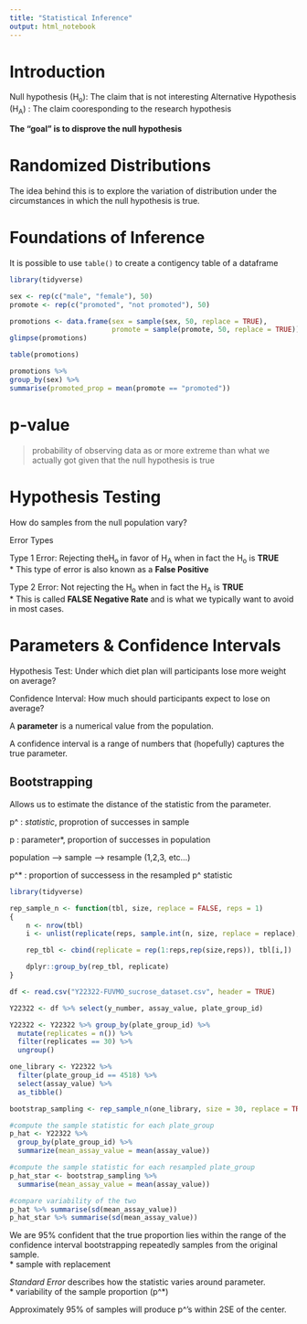```yaml
---
title: "Statistical Inference"
output: html_notebook
---
```

# Introduction

Null hypothesis (H~o~): The claim that is not interesting
Alternative Hypothesis (H~A~) : The claim cooresponding to the research hypothesis

**The "goal" is to disprove the null hypothesis**

# Randomized Distributions

The idea behind this is to explore the variation of distribution under the circumstances in which the null hypothesis is true.

# Foundations of Inference

It is possible to use `table()` to create a contigency table of a dataframe

```r
library(tidyverse)

sex <- rep(c("male", "female"), 50)
promote <- rep(c("promoted", "not promoted"), 50)

promotions <- data.frame(sex = sample(sex, 50, replace = TRUE),
                         promote = sample(promote, 50, replace = TRUE))
glimpse(promotions) 

table(promotions)

promotions %>%
group_by(sex) %>%
summarise(promoted_prop = mean(promote == "promoted"))

```


# p-value

> probability of observing data as or more extreme than what we actually got given that the null hypothesis is true



# Hypothesis Testing

How do samples from the null population vary?

Error Types

Type 1 Error: Rejecting theH~o~ in favor of H~A~ when in fact the H~o~ is **TRUE**  
* This type of error is also known as a **False Positive**

Type 2 Error: Not rejecting the H~o~ when in fact the H~A~ is **TRUE**  
* This is called **FALSE Negative Rate** and is what we typically want to avoid in most cases.

# Parameters & Confidence Intervals

Hypothesis Test: Under which diet plan will participants lose more weight on average?  

Confidence Interval: How much should participants expect to lose on average?  

A **parameter** is a numerical value from the population.  

A confidence interval is a range of numbers that (hopefully) captures the true parameter.  

## Bootstrapping

Allows us to estimate the distance of the statistic from the parameter.

p^ : *statistic*, proprotion of successes in sample

p : parameter*, proportion of successes in population

population --> sample --> resample (1,2,3, etc...)

p^* : proportion of successess in the resampled p^ statistic


```r
library(tidyverse)

rep_sample_n <- function(tbl, size, replace = FALSE, reps = 1)
{
    n <- nrow(tbl)
    i <- unlist(replicate(reps, sample.int(n, size, replace = replace), simplify = FALSE))

    rep_tbl <- cbind(replicate = rep(1:reps,rep(size,reps)), tbl[i,])

    dplyr::group_by(rep_tbl, replicate)
}

df <- read.csv("Y22322-FUVMO_sucrose_dataset.csv", header = TRUE)

Y22322 <- df %>% select(y_number, assay_value, plate_group_id)

Y22322 <- Y22322 %>% group_by(plate_group_id) %>%
  mutate(replicates = n()) %>%
  filter(replicates == 30) %>%
  ungroup()

one_library <- Y22322 %>%
  filter(plate_group_id == 4518) %>%
  select(assay_value) %>%
  as_tibble()

bootstrap_sampling <- rep_sample_n(one_library, size = 30, replace = TRUE, reps = 1000)

#compute the sample statistic for each plate_group
p_hat <- Y22322 %>% 
  group_by(plate_group_id) %>%
  summarize(mean_assay_value = mean(assay_value))

#compute the sample statistic for each resampled plate_group
p_hat_star <- bootstrap_sampling %>%
  summarise(mean_assay_value = mean(assay_value))

#compare variability of the two
p_hat %>% summarise(sd(mean_assay_value))
p_hat_star %>% summarise(sd(mean_assay_value))


```

We are 95% confident that the true proportion lies within the range of the confidence interval
bootstrapping repeatedly samples from the original sample.  
* sample with replacement

*Standard Error* describes how the statistic varies around parameter.  
* variability of the sample proportion (p^*)

Approximately 95% of samples will produce p^'s within 2SE of the center.





